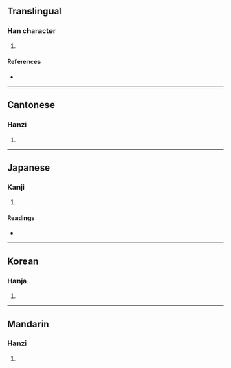 {{character info/new}}
==Translingual==

===Han character===
{{Han char|rn=9|rad=人|as=08|sn=10|four=13291|canj=OJMF|ids=⿰亻宗}}

# {{defn|Han|sort=人08}}

====References====
* {{Han ref|kx=0108.180|dkj=00789|dj=0231.080|hdz=10184.030|uh=5027|ud=20519|bh=D0D9|bd=53465}}

----

==Cantonese==

===Hanzi===
{{yue-hanzi|jyut=|y=jung1}}

# {{defn|lang=yue|sort=人08}}

----

==Japanese==

===Kanji===
{{ja-kanji|grade=|rs=人08}}

# {{defn|lang=ja|sort=人08}}

====Readings====
* {{ja-readings|on=[[そう]] (sō), [[す]] (su)|kun=}}

----

==Korean==

===Hanja===
{{ko-hanja|hangeul=종|rv=jong|mr=chong}}

# {{defn|lang=ko|sort=人08}}

----

==Mandarin==

===Hanzi===
{{cmn-hanzi|pin=[[zōng]] ([[zong1]])|wg=tsung<sup>1</sup>}}

# {{defn|lang=cmn|sort=人08}}